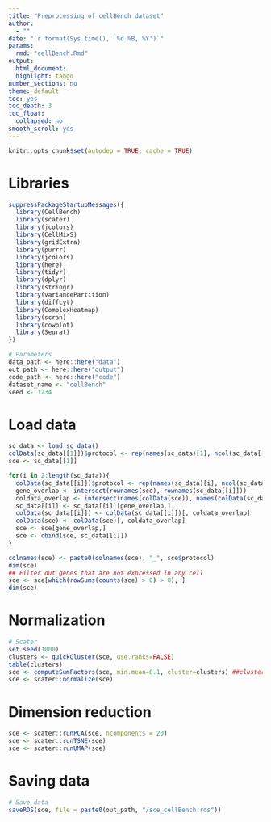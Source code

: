 ```yaml
---
title: "Preprocessing of cellBench dataset"
author:
  - ""
date: "`r format(Sys.time(), '%d %B, %Y')`"
params:
  rmd: "cellBench.Rmd"
output:
  html_document:
  highlight: tango
number_sections: no
theme: default
toc: yes
toc_depth: 3
toc_float:
  collapsed: no
smooth_scroll: yes
---
```

  
```r
knitr::opts_chunk$set(autodep = TRUE, cache = TRUE)
```

# Libraries

```r
suppressPackageStartupMessages({
  library(CellBench)
  library(scater)
  library(jcolors)
  library(CellMixS)
  library(gridExtra)
  library(purrr)
  library(jcolors)
  library(here)
  library(tidyr)
  library(dplyr)
  library(stringr)
  library(variancePartition)
  library(diffcyt)
  library(ComplexHeatmap)
  library(scran)
  library(cowplot)
  library(Seurat)
})

```

```r
# Parameters
data_path <- here::here("data")
out_path <- here::here("output")
code_path <- here::here("code")
dataset_name <- "cellBench"
seed <- 1234
```

# Load data
```r
sc_data <- load_sc_data()
colData(sc_data[[1]])$protocol <- rep(names(sc_data)[1], ncol(sc_data[[1]]))
sce <- sc_data[[1]]

for(i in 2:length(sc_data)){
  colData(sc_data[[i]])$protocol <- rep(names(sc_data)[i], ncol(sc_data[[i]]))
  gene_overlap <- intersect(rownames(sce), rownames(sc_data[[i]]))
  coldata_overlap <- intersect(names(colData(sce)), names(colData(sc_data[[i]])))
  sc_data[[i]] <- sc_data[[i]][gene_overlap,]
  colData(sc_data[[i]]) <- colData(sc_data[[i]])[, coldata_overlap]
  colData(sce) <- colData(sce)[, coldata_overlap]
  sce <- sce[gene_overlap,]
  sce <- cbind(sce, sc_data[[i]])
}

colnames(sce) <- paste0(colnames(sce), "_", sce$protocol)
dim(sce)
## Filter out genes that are not expressed in any cell
sce <- sce[which(rowSums(counts(sce) > 0) > 0), ]
dim(sce)
```


# Normalization
```r
# Scater
set.seed(1000)
clusters <- quickCluster(sce, use.ranks=FALSE)
table(clusters)
sce <- computeSumFactors(sce, min.mean=0.1, cluster=clusters) ##cluster information added
sce <- scater::normalize(sce)   
```


# Dimension reduction
```r
sce <- scater::runPCA(sce, ncomponents = 20)
sce <- scater::runTSNE(sce)
sce <- scater::runUMAP(sce)
```

# Saving data

```r
# Save data
saveRDS(sce, file = paste0(out_path, "/sce_cellBench.rds"))

```